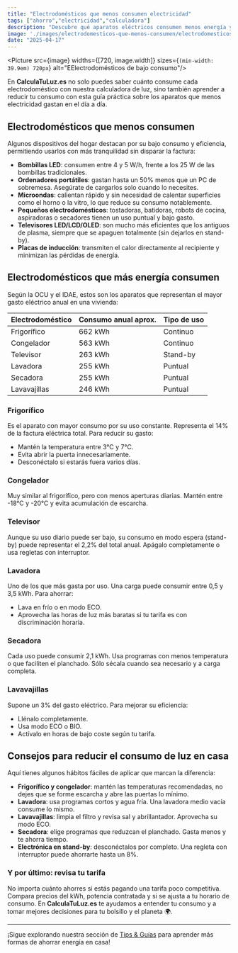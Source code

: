 ```yaml
---
title: "Electrodomésticos que menos consumen electricidad"
tags: ["ahorro","electricidad","calculadora"] 
description: "Descubre qué aparatos eléctricos consumen menos energía y aprende a usarlos de forma eficiente en tu hogar."
image: './images/electrodomesticos-que-menos-consumen/electrodomesticos.jpg'
date: "2025-04-17"
---
```



<Picture src={image} widths={[720, image.width]}  sizes={`(min-width: 39.9em) 720px`} alt="EElectrodomésticos de bajo consumo"/>


En **CalculaTuLuz.es** no solo puedes saber cuánto consume cada electrodoméstico con nuestra calculadora de luz, sino también aprender a reducir tu consumo con esta guía práctica sobre los aparatos que menos electricidad gastan en el día a día.

## Electrodomésticos que menos consumen

Algunos dispositivos del hogar destacan por su bajo consumo y eficiencia, permitiendo usarlos con más tranquilidad sin disparar la factura:

- **Bombillas LED**: consumen entre 4 y 5 W/h, frente a los 25 W de las bombillas tradicionales.
- **Ordenadores portátiles**: gastan hasta un 50% menos que un PC de sobremesa. Asegúrate de cargarlos solo cuando lo necesites.
- **Microondas**: calientan rápido y sin necesidad de calentar superficies como el horno o la vitro, lo que reduce su consumo notablemente.
- **Pequeños electrodomésticos**: tostadoras, batidoras, robots de cocina, aspiradoras o secadores tienen un uso puntual y bajo gasto.
- **Televisores LED/LCD/OLED**: son mucho más eficientes que los antiguos de plasma, siempre que se apaguen totalmente (sin dejarlos en stand-by).
- **Placas de inducción**: transmiten el calor directamente al recipiente y minimizan las pérdidas de energía.

## Electrodomésticos que más energía consumen

Según la OCU y el IDAE, estos son los aparatos que representan el mayor gasto eléctrico anual en una vivienda:

| Electrodoméstico     | Consumo anual aprox. | Tipo de uso     |
|------------------------|----------------------|-----------------|
| Frigorífico            | 662 kWh              | Continuo        |
| Congelador            | 563 kWh              | Continuo        |
| Televisor             | 263 kWh              | Stand-by        |
| Lavadora              | 255 kWh              | Puntual         |
| Secadora              | 255 kWh              | Puntual         |
| Lavavajillas          | 246 kWh              | Puntual         |

### Frigorífico
Es el aparato con mayor consumo por su uso constante. Representa el 14% de la factura eléctrica total. Para reducir su gasto:
- Mantén la temperatura entre 3°C y 7°C.
- Evita abrir la puerta innecesariamente.
- Desconéctalo si estarás fuera varios días.

### Congelador
Muy similar al frigorífico, pero con menos aperturas diarias. Mantén entre -18°C y -20°C y evita acumulación de escarcha.

### Televisor
Aunque su uso diario puede ser bajo, su consumo en modo espera (stand-by) puede representar el 2,2% del total anual. Apágalo completamente o usa regletas con interruptor.

### Lavadora
Uno de los que más gasta por uso. Una carga puede consumir entre 0,5 y 3,5 kWh. Para ahorrar:
- Lava en frío o en modo ECO.
- Aprovecha las horas de luz más baratas si tu tarifa es con discriminación horaria.

### Secadora
Cada uso puede consumir 2,1 kWh. Usa programas con menos temperatura o que faciliten el planchado. Sólo sécala cuando sea necesario y a carga completa.

### Lavavajillas
Supone un 3% del gasto eléctrico. Para mejorar su eficiencia:
- Llénalo completamente.
- Usa modo ECO o BIO.
- Actívalo en horas de bajo coste según tu tarifa.

## Consejos para reducir el consumo de luz en casa

Aquí tienes algunos hábitos fáciles de aplicar que marcan la diferencia:

- **Frigorífico y congelador**: mantén las temperaturas recomendadas, no dejes que se forme escarcha y abre las puertas lo mínimo.
- **Lavadora**: usa programas cortos y agua fría. Una lavadora medio vacía consume lo mismo.
- **Lavavajillas**: limpia el filtro y revisa sal y abrillantador. Aprovecha su modo ECO.
- **Secadora**: elige programas que reduzcan el planchado. Gasta menos y te ahorra tiempo.
- **Electrónica en stand-by**: desconéctalos por completo. Una regleta con interruptor puede ahorrarte hasta un 8%.

### Y por último: revisa tu tarifa

No importa cuánto ahorres si estás pagando una tarifa poco competitiva. Compara precios del kWh, potencia contratada y si se ajusta a tu horario de consumo. En **CalculaTuLuz.es** te ayudamos a entender tu consumo y a tomar mejores decisiones para tu bolsillo y el planeta 🌍.

---

¡Sigue explorando nuestra sección de [Tips & Guías](/tipsyguias) para aprender más formas de ahorrar energía en casa!


